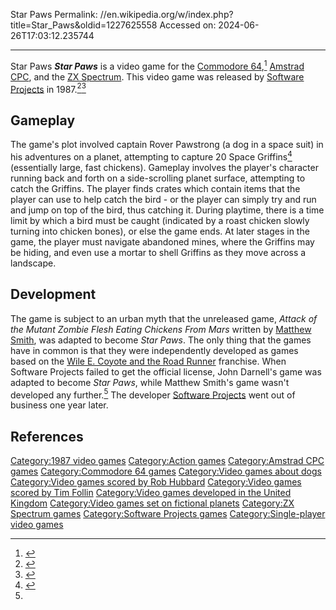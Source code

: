 Star Paws
Permalink: //en.wikipedia.org/w/index.php?title=Star_Paws&oldid=1227625558
Accessed on: 2024-06-26T17:03:12.235744



------
Star Paws
{{Use dmy dates|date=July 2023}}
{{Short description|1987 video game}}
{{Infobox video game
|title = Star Paws
|image = Star Paws Cover.jpg
|caption = Cover art
|developer = John Darnell<ref>{{Cite web | url=https://issuu.com/futurepublishing/docs/ret180.issuu | title = Retro Gamer 180 (Sampler) | date=9 April 2018}}</ref>
|publisher = [[Software Projects]]
|designer =
|artist =
|composer = [[Rob Hubbard]]<ref>{{Cite web|url=https://archive.org/details/cvg-magazine-071/page/n29/mode/2up?view=theater|title=CVG Magazine Issue 071|date=September 1987}}</ref>
|released = July 1987
|genre = [[Action game|Action]]
|modes = [[Single-player]]
|platforms = [[Amstrad CPC]], [[Commodore 64]], [[ZX Spectrum]]
}}
'''''Star Paws''''' is a video game for the [[Commodore 64]],<ref>{{Cite web | url=http://www.giantbomb.com/star-paws/61-3971/ | title = Star Paws (Game)}}</ref> [[Amstrad CPC]], and the [[ZX Spectrum]]. This video game was released by [[Software Projects]] in 1987.<ref>{{Cite web | url=http://www.gamespot.com/c64/action/starpaws/index.html | title=Star Paws}}</ref><ref>{{Cite web | url=http://www.gamefaqs.com/computer/c64/home/571824.html | title = Star Paws for Commodore 64 - GameFAQs}}</ref>

==Gameplay==
The game's plot involved captain Rover Pawstrong (a dog in a space suit) in his adventures on a planet, attempting to capture 20 Space Griffins<ref name="auto">{{Cite news |archive-date=Mar 25, 2022 |archive-url=https://web.archive.org/web/20220325174549/https://www.pressreader.com/uk/retro-gamer/20171102/281590945823527 |url=https://www.pressreader.com/uk/retro-gamer/20171102/281590945823527 |title=The Making Of: Star Paws |date=2 Nov 2017 |publisher=[[Retro Gamer]] |language=en |access-date=13 July 2023 |via=[[PressReader]] |url-status=live}}</ref> (essentially large, fast chickens). Gameplay involves the player's character running back and forth on a side-scrolling planet surface, attempting to catch the Griffins. The player finds crates which contain items that the player can use to help catch the bird - or the player can simply try and run and jump on top of the bird, thus catching it. During playtime, there is a time limit by which a bird must be caught (indicated by a roast chicken slowly turning into chicken bones), or else the game ends. At later stages in the game, the player must navigate abandoned mines, where the Griffins may be hiding, and even use a mortar to shell Griffins as they move across a landscape.

==Development==
The game is subject to an urban myth that the unreleased game, ''Attack of the Mutant Zombie Flesh Eating Chickens From Mars'' written by [[Matthew Smith (games programmer)|Matthew Smith]], was adapted to become ''Star Paws''. The only thing that the games have in common is that they were independently developed as games based on the [[Wile E. Coyote and the Road Runner]] franchise. When Software Projects failed to get the official license, John Darnell's game was adapted to become ''Star Paws'', while Matthew Smith's game wasn't developed any further.<ref name="auto"/> The developer [[Software Projects]] went out of business one year later.

==References==
{{reflist}}

[[Category:1987 video games]]
[[Category:Action games]]
[[Category:Amstrad CPC games]]
[[Category:Commodore 64 games]]
[[Category:Video games about dogs]]
[[Category:Video games scored by Rob Hubbard]]
[[Category:Video games scored by Tim Follin]]
[[Category:Video games developed in the United Kingdom]]
[[Category:Video games set on fictional planets]]
[[Category:ZX Spectrum games]]
[[Category:Software Projects games]]
[[Category:Single-player video games]]

{{8bitcomputer-game-stub}}